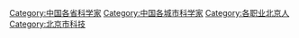 [[Category:中国各省科学家|Category:中国各省科学家]]
[[Category:中国各城市科学家|Category:中国各城市科学家]]
[[Category:各职业北京人|Category:各职业北京人]]
[[Category:北京市科技|Category:北京市科技]]